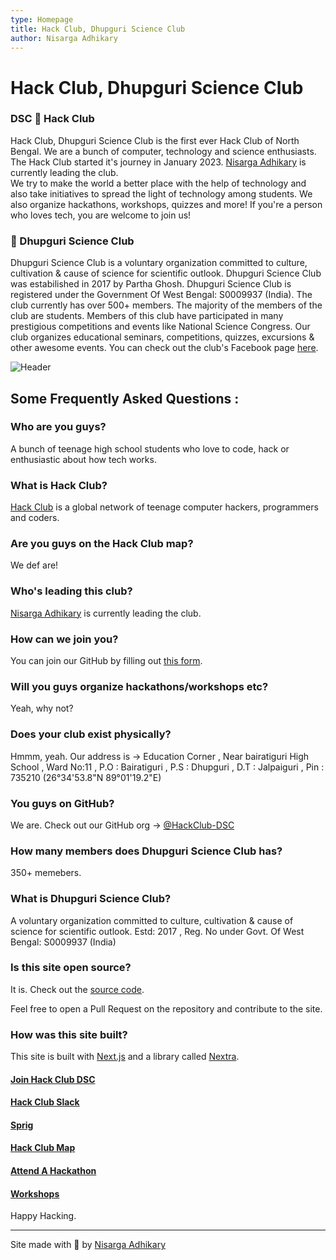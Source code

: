 ```yaml
---
type: Homepage
title: Hack Club, Dhupguri Science Club
author: Nisarga Adhikary
---
```



# Hack Club, Dhupguri Science Club

###  DSC 🚀 Hack Club 

Hack Club, Dhupguri Science Club is the first ever Hack Club of North Bengal. We are a bunch of computer, technology and science 
enthusiasts. The Hack Club started it's journey in January 2023. [Nisarga Adhikary](https://github.com/ni5arga) is currently leading the club.  
We try to make the world a better place with the help of technology and also take initiatives to spread the light of technology among students. We also organize hackathons, workshops, quizzes and more! If you're a person who loves tech, you are welcome to join us!

###  🔭 Dhupguri Science Club 

Dhupguri Science Club is a voluntary organization committed to culture, cultivation & cause of science for scientific outlook. Dhupguri Science Club was estabilished in 2017 by Partha Ghosh. Dhupguri Science Club is registered under the Government Of West Bengal: S0009937 (India). 
The club currently has over 500+ members. The majority of the members of the club are students.
Members of this club have participated in many prestigious competitions and events like National Science Congress.
Our club organizes educational seminars, competitions, quizzes, excursions & other awesome events. 
You can check out the club's Facebook page [here](https://www.facebook.com/dhupguriscienceclub/).


![Header](/images/header.png)

## Some Frequently Asked Questions :

### Who are you guys?
A bunch of teenage high school students who love to code, hack or enthusiastic about how tech works.

### What is Hack Club?
[Hack Club](https://hackclub.com) is a global network of teenage computer hackers, programmers and coders.

### Are you guys on the Hack Club map?
We def are!

### Who's leading this club?
[Nisarga Adhikary](https://github.com/ni5arga) is currently leading the club.

### How can we join you?
You can join our GitHub by filling out [this form](https://forms.gle/zH2qLwTt16pZrKXv5).

### Will you guys organize hackathons/workshops etc?
Yeah, why not?

### Does your club exist physically?
Hmmm, yeah.
Our address is ->  Education Corner , Near bairatiguri High School , Ward No:11 , P.O : Bairatiguri , P.S : Dhupguri , D.T : Jalpaiguri , Pin : 735210
(26°34'53.8"N 89°01'19.2"E)

### You guys on GitHub?
We are. Check out our GitHub org -> [@HackClub-DSC](https://github.com/HackClub-DSC)

### How many members does Dhupguri Science Club has?
350+ memebers.

### What is Dhupguri Science Club?
A voluntary organization committed to culture, cultivation & cause of science for scientific outlook.
Estd: 2017 , Reg. No under Govt. Of West Bengal: S0009937 (India)

### Is this site open source?
It is. Check out the [source code](https://github.com/hackclub-dsc/website/).

Feel free to open a Pull Request on the repository and contribute to the site.

### How was this site built?
This site is built with [Next.js](https://nextjs.com) and a library called [Nextra](https://nextra.vercel.app/).

#### [Join Hack Club DSC](https://forms.gle/zH2qLwTt16pZrKXv5)
#### [Hack Club Slack](https://hackclub.com/slack)
#### [Sprig](https://sprig.hackclub.dev)
#### [Hack Club Map](https://hackclub.com/map)
#### [Attend A Hackathon](https://hackathons.hackclub.com)
#### [Workshops](https://hackclub.com/workshops)

Happy Hacking.

---
Site made with 💖 by [Nisarga Adhikary](https://github.com/ni5arga)
